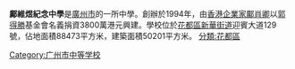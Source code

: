 {{Unreferenced|time=2020-09-14T15:33:46+00:00}}
'''鄺維煜紀念中學'''是[[廣州市|廣州市]]的一所中學。創辦於1994年，由[[香港|香港]][[企業家|企業家]][[鄺肖卿|鄺肖卿]]以[[郭得勝|郭得勝]]基金會名義捐資3800萬港元興建。學校位於[[花都區|花都區]][[新華街道|新華街道]]迎賓大道129號，佔地面積88473平方米，建築面積50201平方米。
{{GZ-stub}}
[[Category:广州市中等学校|Category:广州市中等学校]]
[[分類:花都區|分類:花都區]]